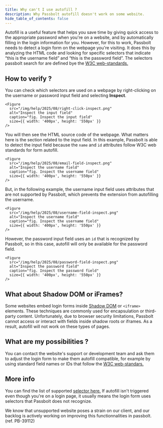 ```yaml
---
title: Why can't I use autofill ?
description: Why Passbolt autofill doesn't work on some website.
hide_table_of_contents: false
---
```



Autofill is a useful feature that helps you save time by giving quick access to the appropriate password when you're on a website, and by automatically filling in the login information for you.
However, for this to work, Passbolt needs to detect a login form on the webpage you're visiting. It does this by analyzing the HTML code and looking for specific selectors that indicate “this is the username field” and “this is the password field”. 
The selectors passbolt search for are defined bye the [W3C web-standards.](https://html.spec.whatwg.org/multipage/form-control-infrastructure.html#autofill)

## How to verify ? 

You can check which selectors are used on a webpage by right-clicking on the username or password input field and selecting **Inspect**.

    <Figure
      src="/img/help/2025/08/right-click-inspect.png"
      alt="Inspect the input field"
      caption="fig. Inspect the input field"
      size={{ width: '400px', height: '550px' }}
    />

You will then see the HTML source code of the webpage. What matters here is the section related to the input field. In this example, Passbolt is able to detect the input field because the `name` and `id` attributes follow W3C web standards for form autofill.

    <Figure
      src="/img/help/2025/08/email-field-inspect.png"
      alt="Inspect the username field"
      caption="fig. Inspect the username field"
      size={{ width: '400px', height: '550px' }}
    />

But, in the following example, the username input field uses attributes that are not supported by Passbolt, which prevents the extension from autofilling the username.

    <Figure
      src="/img/help/2025/08/username-field-inspect.png"
      alt="Inspect the username field"
      caption="fig. Inspect the username field"
      size={{ width: '400px', height: '550px' }}
    />

However, the password input field uses an `id` that is recognized by Passbolt, so in this case, autofill will only be available for the password field.

    <Figure
      src="/img/help/2025/08/password-field-inspect.png"
      alt="Inspect the password field"
      caption="fig. Inspect the password field"
      size={{ width: '400px', height: '550px' }}
    />


## What about Shadow DOM or iFrames?

Some websites embed login forms inside [Shadow DOM](https://developer.mozilla.org/en-US/docs/Web/Web_Components/Using_shadow_DOM) or `<iframe>` elements.
These techniques are commonly used for encapsulation or third-party content. Unfortunately, due to browser security limitations, Passbolt cannot access or interact with fields inside shadow roots or iframes. As a result, autofill will not work on these types of pages.

## What are my possibilities ? 

You can contact the website's support or development team and ask them to adjust the login form to make them autofill compatible, for example by using standard field names or IDs that follow the [W3C web-standars.](https://html.spec.whatwg.org/multipage/form-control-infrastructure.html#autofill)

## More info

You can find the list of supported [selector here.](https://github.com/passbolt/passbolt_styleguide/blob/master/src/react-web-integration/lib/InForm/InFormFieldSelector.js)
If autofill isn't triggered even though you're on a login page, it usually means the login form uses selectors that Passbolt does not recognize.

We know that unsupported website poses a strain on our client, and our backlog is actively working on improving this functionnalities in passbolt. (ref. PB-39112)